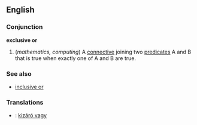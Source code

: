 ==English== 
===Conjunction===
'''exclusive or'''
  
#(''mathematics, computing'') A [[connective]] joining two [[predicate]]s A and B that is true when exactly one of A and B are true.

===See also===  
*[[inclusive or]] 













===Translations===
*{{hu}} : [[kizáró vagy]]